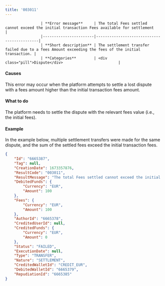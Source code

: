 ---
title: '003011'  
---


                    | **Error message**     | The total Fees settled cannot exceed the initial transaction Fees available for settlement                   |
                    |-----------------------|--------------------------------------------|
                    | **Short description** | The settlement transfer failed due to a fees Amount exceeding the fees of the initial transaction. |
                    | **Categories**        | <div class="pill">Dispute</div>                         |
                  

#### Causes  

This error may occur when the platform attempts to settle a lost dispute with a fees amount higher than the initial transaction fees amount.  

#### What to do  

The platform needs to settle the dispute with the relevant fees value (i.e., the initial fees).  

#### Example  

In the example below, multiple settlement transfers were made for the same dispute, and the sum of the settled fees exceed the initial transaction fees.  
```json API Response
{
    "Id": "6665387",
    "Tag": null,
    "CreationDate": 1673357876,
    "ResultCode": "003011",
    "ResultMessage": "The total Fees settled cannot exceed the initial transaction Fees available for settlement",
    "DebitedFunds": {
        "Currency": "EUR",
        "Amount": 100
    },
    "Fees": {
        "Currency": "EUR",
        "Amount": 100
    },
    "AuthorId": "6665378",
    "CreditedUserId": null,
    "CreditedFunds": {
        "Currency": "EUR",
        "Amount": 0
    },
    "Status": "FAILED",
    "ExecutionDate": null,
    "Type": "TRANSFER",
    "Nature": "SETTLEMENT",
    "CreditedWalletId": "CREDIT_EUR",
    "DebitedWalletId": "6665379",
    "RepudiationId": "6665385"
}
```